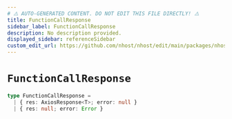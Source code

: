```yaml
---
# ⚠️ AUTO-GENERATED CONTENT. DO NOT EDIT THIS FILE DIRECTLY! ⚠️
title: FunctionCallResponse
sidebar_label: FunctionCallResponse
description: No description provided.
displayed_sidebar: referenceSidebar
custom_edit_url: https://github.com/nhost/nhost/edit/main/packages/nhost-js/src/utils/types.ts#L65
---
```


# `FunctionCallResponse`

```ts
type FunctionCallResponse =
  | { res: AxiosResponse<T>; error: null }
  | { res: null; error: Error }
```
